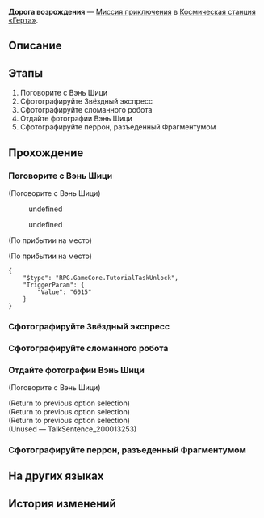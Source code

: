 {{Дополнить|Диалоги.}}
{{Миссия Инфобокс
|id              = 2000132
|Название        = 
|Изображение     = Миссия Освоения Дорога возрождения.png
|Тип             = Миссия приключения
|События         = 
|Глава           = 
|Условия         = Завершена [[Миссия приключения]] ''[[Дорога возрождения]]''
|Персонажи       = Вэнь Шици; Первопроходец
|СтартЛокация    = Главная контрольная зона
|Мир             = Космическая станция «Герта»
|Локации         = Главная контрольная зона
|Предыдущая      = 
|Следующая       = 
|Награды         = Опыт Освоения*100; Звёздный нефрит*30; Журнал приключений*2; Hertareum*50; Кредиты*4 000
}}
'''Дорога возрождения''' — [[Миссия приключения]] в [[Космическая станция «Герта»]].

==Описание==
{{Описание|<!--официальное описание из Перекрёстка судеб-->}}

==Этапы==
# Поговорите с Вэнь Шици
# Сфотографируйте Звёздный экспресс
# Сфотографируйте сломанного робота
# Отдайте фотографии Вэнь Шици
# Сфотографируйте перрон, разъеденный Фрагментумом

==Прохождение==
{{Дополнить}}


===Поговорите с Вэнь Шици===
{{Описание миссии|локация=Главная контрольная зона|Ремонт космической станции везде идёт ровным ходом: и в Базовой зоне, и на перроне.<br />Несколько исследователей столкнулись с определёнными трудностями. Узнайте у них, что случилось.}}
{{Диалог Начало}}

;(Поговорите с Вэнь Шици)
<!--Unknown TalkSentence: 200013201-->
<!--Unknown TalkSentence: 200013202-->
:{{Диалог|Стрелка}} undefined
:{{Диалог|Стрелка}} undefined
<!--Unknown TalkSentence: 200013204-->
<!--Unknown TalkSentence: 200013207-->
<!--Unknown TalkSentence: 200013208-->
<!--Unknown TalkSentence: 200013209-->
<!--Unknown TalkSentence: 200013210-->
<!--Unknown TalkSentence: 200013211-->
;(По прибытии на место)

;(По прибытии на место)
<pre>{
	"$type": "RPG.GameCore.TutorialTaskUnlock",
	"TriggerParam": {
		"Value": "6015"
	}
}</pre>
{{Диалог Конец}}

===Сфотографируйте Звёздный экспресс===
{{Описание миссии|локация=Зона поддержки|КММ поручила Вэнь Шици из Отдела прикладных искусств оценить размер повреждений на космической станции.<br />Он попросил вас сфотографировать разное имущество на перроне. Попробуйте сфотографировать Звёздный экспресс.}}
{{Диалог Начало}}

{{Диалог Конец}}

===Сфотографируйте сломанного робота===
{{Описание миссии|локация=Зона поддержки|КММ поручила Вэнь Шици из Отдела прикладных искусств оценить размер повреждений на космической станции.<br />Он попросил вас сфотографировать разное имущество на перроне. Попробуйте сфотографировать сломанного робота.}}
{{Диалог Начало}}

{{Диалог Конец}}

===Отдайте фотографии Вэнь Шици===
{{Описание миссии|локация=Главная контрольная зона|Вы выполнили задание Вэнь Шици, теперь надо отдать ему фотографии повреждённого имущества на перроне.}}
{{Диалог Начало}}

;(Поговорите с Вэнь Шици)
<!--Unknown TalkSentence: 200013251-->
;(Return to previous option selection)
;(Return to previous option selection)
;(Return to previous option selection)
;(Unused &mdash; TalkSentence_200013253)
<!--Unknown TalkSentence: 200013253-->
:<!--Unknown TalkSentence: 200013254-->
:<!--Unknown TalkSentence: 200013255-->
{{Диалог Конец}}

===Сфотографируйте перрон, разъеденный Фрагментумом===
{{Описание миссии|локация=Зона поддержки|КММ поручила Вэнь Шици из Отдела прикладных искусств оценить размер повреждений на космической станции.<br />Он попросил вас сфотографировать разное имущество на перроне. Сфотографируйте перрон, разъеденный Фрагментумом.}}
{{Диалог Начало}}

{{Диалог Конец}}

==На других языках==
{{На других языках
|en   = Road to Revival
|zhs  = 复兴之路
|zht  = 復興之路
|ja   = 復興の路
|ko   = 부흥의 길
|es   = El camino del renacimiento
|fr   = La route vers la renaissance
|ru   = Дорога возрождения
|th   = เส้นทางแห่งความรุ่งเรือง
|vi   = Con Đường Phục Hưng
|de   = Weg zur Wiederbelebung
|id   = Jalan Kebangkitan
|pt   = Estrada para o Renascimento
}}

==История изменений==
{{История изменений|2.7}}
